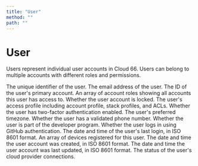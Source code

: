 ```yaml
---
title: "User"
method: ""
path: ""
---
```


# User

Users represent individual user accounts in Cloud 66. Users can belong to multiple accounts with different roles and permissions.

<Model>
    <ModelProperty name="id" type="integer">
        The unique identifier of the user.
    </ModelProperty>
    <ModelProperty name="email" type="string">
        The email address of the user.
    </ModelProperty>
    <ModelProperty name="primary_account_id" type="integer">
        The ID of the user's primary account.
    </ModelProperty>
    <ModelProperty name="accounts" type="array">
        An array of account roles showing all accounts this user has access to.
    </ModelProperty>
    <ModelProperty name="locked" type="boolean">
        Whether the user account is locked.
    </ModelProperty>
    <ModelProperty name="access_profile" type="object">
        The user's access profile including account profile, stack profiles, and ACLs.
    </ModelProperty>
    <ModelProperty name="uses_tfa" type="boolean">
        Whether the user has two-factor authentication enabled.
    </ModelProperty>
    <ModelProperty name="timezone" type="string">
        The user's preferred timezone.
    </ModelProperty>
    <ModelProperty name="has_valid_phone" type="boolean">
        Whether the user has a validated phone number.
    </ModelProperty>
    <ModelProperty name="developer_program" type="boolean">
        Whether the user is part of the developer program.
    </ModelProperty>
    <ModelProperty name="github_login" type="boolean">
        Whether the user logs in using GitHub authentication.
    </ModelProperty>
    <ModelProperty name="last_login" type="datetime">
        The date and time of the user's last login, in ISO 8601 format.
    </ModelProperty>
    <ModelProperty name="devices" type="array">
        An array of devices registered for this user.
    </ModelProperty>
    <ModelProperty name="created_at" type="datetime">
        The date and time the user account was created, in ISO 8601 format.
    </ModelProperty>
    <ModelProperty name="updated_at" type="datetime">
        The date and time the user account was last updated, in ISO 8601 format.
    </ModelProperty>
    <ModelProperty name="cloud_status" type="string">
        The status of the user's cloud provider connections.
    </ModelProperty>
</Model>